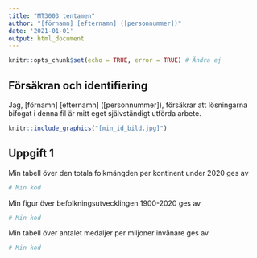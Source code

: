 ```yaml
---
title: "MT3003 tentamen"
author: "[förnamn] [efternamn] ([personnummer])"
date: '2021-01-01'
output: html_document
---
```


```r
knitr::opts_chunk$set(echo = TRUE, error = TRUE) # Ändra ej
```

## Försäkran och identifiering

Jag, [förnamn] [efternamn] ([personnummer]), försäkrar att lösningarna bifogat i denna fil är mitt eget självständigt utförda arbete.

```r
knitr::include_graphics("[min_id_bild.jpg]")
```

## Uppgift 1

Min tabell över den totala folkmängden per kontinent under 2020 ges av

```r
# Min kod
```

Min figur över befolkningsutvecklingen 1900-2020 ges av

```r
# Min kod
```

Min tabell över antalet medaljer per miljoner invånare ges av

```r
# Min kod
```


